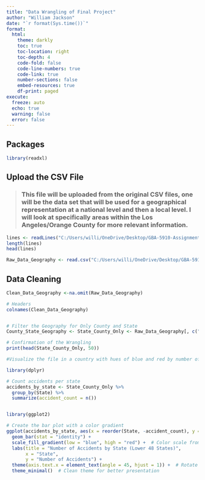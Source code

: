 ---
title: "Data Wrangling of Final Project"
author: "William Jackson"
date: "`r format(Sys.time())`"
format: 
  html:
    theme: darkly
    toc: true
    toc-location: right
    toc-depth: 4
    code-fold: false
    code-line-numbers: true
    code-link: true
    number-sections: false
    embed-resources: true
    df-print: paged
execute: 
  freeze: auto
  echo: true
  warning: false
  error: false
---

## Packages 

```{r}
library(readxl)

```

## Upload the CSV File 

> ### This file will be uploaded from the original CSV files, one will be the data set that will be used for a geographical representation at a national level and then a local level. I will look at specifically areas within the Los Angeles/Orange County for more relevant information. 

```{r}

lines <- readLines("C:/Users/willi/OneDrive/Desktop/GBA-5910-Assignments-/Final Project GBA 5910 4/Raw Data File for City locations of Accidents.csv")
length(lines)
head(lines)

Raw_Data_Geography <- read.csv("C:/Users/willi/OneDrive/Desktop/GBA-5910-Assignments-/Final Project GBA 5910 4/Raw Data File for City locations of Accidents.csv")

```

## Data Cleaning 

```{r}

Clean_Data_Geography <-na.omit(Raw_Data_Geography)

# Headers 
colnames(Clean_Data_Geography)


# Filter the Geography for Only County and State 
County_State_Geography <- State_County_Only <- Raw_Data_Geography[, c("State", "County")]

# Confirmation of the Wrangling 
print(head(State_County_Only, 50))

#Visualize the file in a country with hues of blue and red by number of accidents 

library(dplyr)

# Count accidents per state
accidents_by_state <- State_County_Only %>%
  group_by(State) %>%
  summarize(accident_count = n())


library(ggplot2)

# Create the bar plot with a color gradient
ggplot(accidents_by_state, aes(x = reorder(State, -accident_count), y = accident_count, fill = accident_count)) +
  geom_bar(stat = "identity") +
  scale_fill_gradient(low = "blue", high = "red") +  # Color scale from blue to red
  labs(title = "Number of Accidents by State (Lower 48 States)", 
       x = "State", 
       y = "Number of Accidents") +
  theme(axis.text.x = element_text(angle = 45, hjust = 1)) +  # Rotate x-axis labels for readability
  theme_minimal()  # Clean theme for better presentation

```

